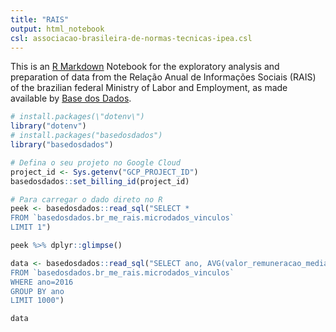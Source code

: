 ```yaml
---
title: "RAIS"
output: html_notebook
csl: associacao-brasileira-de-normas-tecnicas-ipea.csl
---
```


This is an [R Markdown](http://rmarkdown.rstudio.com) Notebook for the exploratory analysis and preparation of data from the Relação Anual de Informações Sociais (RAIS) of the brazilian federal Ministry of Labor and Employment, as made available by [Base dos Dados](https://basedosdados.org/).

```r
# install.packages(\"dotenv\")
library("dotenv")
# install.packages("basedosdados")
library("basedosdados")
```

```r
# Defina o seu projeto no Google Cloud
project_id <- Sys.getenv("GCP_PROJECT_ID")
basedosdados::set_billing_id(project_id)
```

```r
# Para carregar o dado direto no R
peek <- basedosdados::read_sql("SELECT *
FROM `basedosdados.br_me_rais.microdados_vinculos`
LIMIT 1")
```


```r
peek %>% dplyr::glimpse()
```

```r
data <- basedosdados::read_sql("SELECT ano, AVG(valor_remuneracao_media)
FROM `basedosdados.br_me_rais.microdados_vinculos`
WHERE ano=2016
GROUP BY ano
LIMIT 1000")
```


```r
data
```
